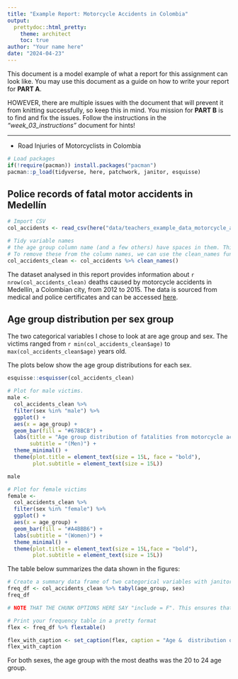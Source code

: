 ```yaml
---
title: "Example Report: Motorcycle Accidents in Colombia"
output:
  prettydoc::html_pretty:
    theme: architect
    toc: true
author: "Your name here"
date: "2024-04-23"
---
```


This document is a model example of what a report for this assignment can look like. You may use this document as a guide on how to write your report for **PART A**.

HOWEVER, there are multiple issues with the document that will prevent it from knitting successfully, so keep this in mind. You mission for **PART B** is to find and fix the issues. Follow the instructions in the *"week_03_instructions"* document for hints!

------------------------------------------------------------------------

- Road Injuries of Motorcyclists in Colombia 

```r
# Load packages
if(!require(pacman)) install.packages("pacman")
pacman::p_load(tidyverse, here, patchwork, janitor, esquisse)
```

## Police records of fatal motor accidents in Medellín

```r
# Import CSV
col_accidents <- read_csv(here("data/teachers_example_data_motorcycle_accidents_colombia.csv"))

# Tidy variable names
# the age group column name (and a few others) have spaces in them. This makes them hard to work with.
# To remove these from the column names, we can use the clean_names function from janitor
col_accidents_clean <- col_accidents %>% clean_names()
```

The dataset analysed in this report provides information about `r nrow(col_accidents_clean)` deaths caused by motorcycle accidents in Medellín, a Colombian city, from 2012 to 2015. The data is sourced from medical and police certificates and can be accessed [here](https://zenodo.org/record/4836304).

## Age group distribution per sex group

The two categorical variables I chose to look at are age group and sex. The victims ranged from `r min(col_accidents_clean$age)` to `max(col_accidents_clean$age)` years old.

The plots below show the age group distributions for each sex.

```r
esquisse::esquisser(col_accidents_clean)

# Plot for male victims.
male <-
  col_accidents_clean %>%
  filter(sex %in% "male") %>%
  ggplot() +
  aes(x = age_group) +
  geom_bar(fill = "#678BCB") +
  labs(title = "Age group distribution of fatalities from motorcycle accidents",
       subtitle = "(Men)") +
  theme_minimal() +
  theme(plot.title = element_text(size = 15L, face = "bold"),
        plot.subtitle = element_text(size = 15L))

male
```


```r
# Plot for female victims
female <-
  col_accidents_clean %>%
  filter(sex %in% "female") %>%
  ggplot() +
  aes(x = age_group) +
  geom_bar(fill = "#A4BBB6") +
  labs(subtitle = "(Women)") +
  theme_minimal() +
  theme(plot.title = element_text(size = 15L,face = "bold"),
        plot.subtitle = element_text(size = 15L))
```


The table below summarizes the data shown in the figures:

```r
# Create a summary data frame of two categorical variables with janitor::tabyl()
freq_df <- col_accidents_clean %>% tabyl(age_group, sex)
freq_df

# NOTE THAT THE CHUNK OPTIONS HERE SAY "include = F". This ensures that the data frame is not printed in the knitted HTML.
```


```r
# Print your frequency table in a pretty format
flex <- freq_df %>% flextable()

flex_with_caption <- set_caption(flex, caption = "Age &  distribution of fatalities from motorcycle accidents")
flex_with_caption
```

For both sexes, the age group with the most deaths was the 20 to 24 age group. 
